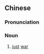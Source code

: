 {{also|义战}}
==Chinese==
{{zh-forms|s=义战}}

===Pronunciation===
{{zh-pron
|m=yìzhàn
|cat=n
}}

===Noun===
{{zh-noun}}

# [[just]] [[war]]